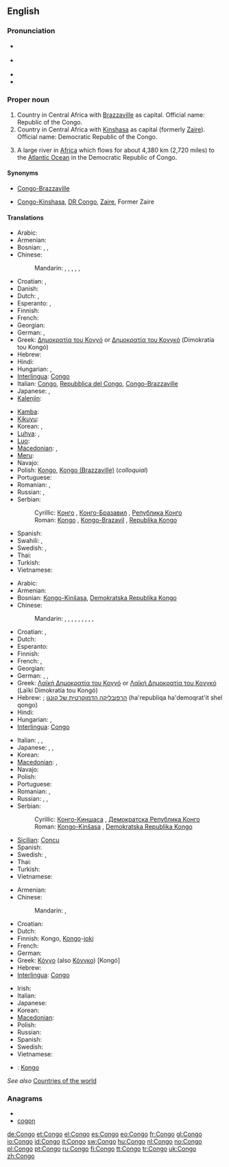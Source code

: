 ==English==

===Pronunciation===
* {{a|RP}} {{IPA|/ˈkɒŋɡəʊ/}}
* {{a|US}} {{IPA|/ˈkɑːŋɡoʊ/}}
* {{audio|en-us-Congo.ogg|Audio (US)}}
* {{rhymes|ɒŋɡəʊ}}

===Proper noun===
{{en-proper noun}}
{{wikipedia}}

# Country in Central Africa with [[Brazzaville]] as capital. Official name: Republic of the Congo.
# Country in Central Africa with [[Kinshasa]] as capital (formerly [[Zaire]]). Official name: Democratic Republic of the Congo.
# {{rivers}} A large river in [[Africa]] which flows for about 4,380 km (2,720 miles) to the [[Atlantic Ocean]] in the Democratic Republic of Congo.

====Synonyms====
* {{sense|country with Brazzaville as capital}} [[Congo-Brazzaville]]
* {{sense|country with Kinshasa as capital}} [[Congo-Kinshasa]], [[DR Congo]], {{qualifier|formerly}} [[Zaire]], Former Zaire

====Translations====
{{trans-top|country with Brazzaville as capital}}
* Arabic: {{t|ar|الكونغو|m|tr=al-kuunghu}}
* Armenian:{{t|hy|Կոնգո|tr=Kongo|sc=Armn}}
* Bosnian: {{t-|bs|Kongo|m}}, {{t-|bs|Kongo-Brazavil|m}}, {{t-|bs|Republika Kongo|f}}
* Chinese:
*: Mandarin: {{t|cmn|剛果布|sc=Hani}},  {{t|cmn|刚果布|tr=Gāngguǒ-Bù|sc=Hani}},  {{t|cmn|剛果|sc=Hani}},  {{t|cmn|刚果|tr=Gāngguǒ|sc=Hani}},  {{t|cmn|剛果共和國|sc=Hani}},  {{t|cmn|刚果共和国|tr=Gāngguǒ gònghéguó|sc=Hani}}
* Croatian: {{t+|hr|Republika Kongo|f}}, {{t-|hr|Kongo Brazzaville}}
* Danish: {{t-|da|Congo}}
* Dutch: {{t+|nl|Kongo}}, {{t+|nl|Kongo-Brazzaville}}
* Esperanto: {{t-|eo|Kongo-Brazavilo|xs=Esperanto}}, {{t-|eo|Kongolo-Brazavilo|xs=Esperanto}}
* Finnish: {{t+|fi|Kongo}}
* French: {{t+|fr|Congo|m}}
* Georgian: {{t|ka|კონგო|tr=kʼongo|sc=Geor|xs=Georgian}}
* German: {{t+|de|Kongo|m}}, {{t+|de|Republik Kongo|f}}
* Greek: [[Δημοκρατία του Κογγό]] or [[Δημοκρατία του Κονγκό]] (Dimokratía tou Kongó) {{f}}
* Hebrew: {{t|he|קונגו|tr=qongo}}
* Hindi: {{t|hi|कांगो|tr=kāṅgō|xs=Hindi}}
* Hungarian: {{t+|hu|Kongó}}, {{t+|hu|Kongói Köztársaság}}
* [[Interlingua]]: [[Congo#Interlingua|Congo]]
* Italian: [[Congo#Italian|Congo]], [[w:it:Repubblica_del_Congo|Repubblica del Congo]], [[Congo-Brazzaville]]
* Japanese: {{t-|ja|コンゴ|tr=Kongo}},  {{t-|ja|コンゴ共和国|tr=Kongo kyōwakoku}}
* [[Kalenjin]]: {{tø|kln|Kongo}}
{{trans-mid}}
* [[Kamba]]: {{tø|kam|Kongo}}
* [[Kikuyu]]: {{tø|ki|Kongo}}
* Korean: {{t+|ko|콩고|tr=Konggo|sc=Hang}},  {{t|ko|콩고 공화국|tr=Konggo gonghwaguk|sc=Hang}}
* [[Luhya]]: {{tø|luy|Amerika}},  {{tø|luy|Kongo}}
* [[Luo]]: {{tø|luo|Kongo}}
* [[Macedonian]]: {{t|mk|Конго-Бразавил|m|tr=Kóngo-Brázavil}},  {{t|mk|Република Конго|f|tr=Repúblika Kóngo}}
* [[Meru]]: {{tø|mer|Kongo}}
* Navajo: {{tø|nv|Kéyah Káango Náhookǫsjí Siʼánígíí}}
* Polish: [[Kongo#Polish|Kongo]], [[Kongo (Brazzaville)]] (''colloquial'')
* Portuguese: {{t+|pt|Congo-Brazzaville}}
* Romanian: {{t-|ro|Congo}}, {{t-|ro|Congo Brazzaville}}
* Russian: {{t+|ru|Конго|m|tr=Kóngo}}, {{t|ru|Республика Конго|f|tr=Respúblika Kóngo|sc=Cyrl}}
* Serbian:
*: Cyrillic: [[Конго]] {{m}}, [[Конго-Бразавил]] {{m}}, [[Република Конго]] {{f}}
*: Roman: [[Kongo#Serbian|Kongo]] {{m}}, [[Kongo-Brazavil]] {{m}}, [[Republika Kongo]] {{f}}
* Spanish: {{t+|es|Congo|m}}
* Swahili: {{t+|sw|Kongo|xs=Swahili}},  {{t|sw|Jamhuri ya kidemokrasia ya Kongo|xs=Swahili}}
* Swedish: {{t+|sv|Kongo-Brazzaville}}, {{t+|sv|Republiken Kongo}}
* Thai: {{t|th|คองโก|tr=kong-goh}}
* Turkish: {{t+|tr|Kongo}}
* Vietnamese: {{t-|vi|Congo|xs=Vietnamese}}
{{trans-bottom}}

{{trans-top|country with Kinshasa as capital}}
* Arabic: {{t|ar|الكونغو|m|tr=al-kuunghu}}
* Armenian: {{t|hy|Կոնգո|tr=Kongo|sc=Armn}}
* Bosnian: [[Kongo-Kinšasa]], [[Demokratska Republika Kongo]] {{f}}
* Chinese:
*: Mandarin: {{t|cmn|剛果金|sc=Hani}},  {{t|cmn|刚果金|tr=Gāngguǒ-Jīn|sc=Hani}},  {{t|cmn|剛果|sc=Hani}},  {{t|cmn|刚果|tr=Gāngguǒ|sc=Hani}},  {{t|cmn|民主剛果|sc=Hani}},  {{t|cmn|民主刚果|tr=Mínzhǔ Gāngguǒ|sc=Hani}},  {{t|cmn|剛果民主共和國 |sc=Hani}},  {{t|cmn|刚果民主共和国|tr=Gāngguǒ mínzhǔ gònghéguó|sc=Hani}}, {{t|zh|扎伊爾|sc=Hani}}, {{t|zh|扎伊尔|tr=Zháyī'ěr|sc=Hani}}
* Croatian: {{t+|hr|Demokratska Republika Kongo|f}}, {{t-|hr|Kongo-Kinshasa}}
* Dutch: {{t+|nl|Kongo}}
* Esperanto: {{t-|eo|Kongo-Kinŝasa|xs=Esperanto}}
* Finnish: {{t+|fi|Kongo}}
* French: {{t+|fr|Congo|m}}, {{t|fr|Zaïre|m}}
* Georgian: {{t|ka|კონგო|tr=kʼongo|sc=Geor|xs=Georgian}}
* German: {{t+|de|Kongo|m}}, {{t+|de|Demokratische Republik Kongo|f}}, {{t-|de|Zaire}}
* Greek: [[Λαϊκή Δημοκρατία του Κογγό]] or [[Λαϊκή Δημοκρατία του Κονγκό]] (Laïkí Dimokratía tou Kongó) {{f}}
* Hebrew: {{t|he|קונגו|tr=qongo}}; [[הרפובליקה הדמוקרטית של קונגו]] (ha'republiqa ha'demoqrat'it shel qongo)
* Hindi: {{t|hi|कांगो|tr=kāṅgō|xs=Hindi}}
* Hungarian: {{t+|hu|Kongó}}, {{t+|hu|Kongói Demokratikus Köztársaság}}
* [[Interlingua]]: [[Congo#Interlingua|Congo]]
{{trans-mid}}
* Italian: {{t+|it|Congo}}, {{t-|it|Repubblica Democratica del Congo}}, {{t-|it|Congo-Kinshasa}}
* Japanese: {{t-|ja|コンゴ|tr=Kongo}},  {{t|ja|コンゴ民主共和国|tr=Kongo minshu kyōwakoku}}, {{t|ja|ザイール|tr=Zaīru|sc=Jpan}}
* Korean: {{t+|ko|콩고|tr=Konggo|sc=Hang}}
* [[Macedonian]]: {{t|mk|Конго-Киншаса|tr=Kóngo-Kinšása}},  {{t|mk|Демократска Република Конго|f|tr=Demókratska Repúblika Kóngo}}
* Navajo: {{tø|nv|Kéyah Káango Shádiʼááhjí Siʼánígíí}}
* Polish: {{t+|pl|Demokratyczna Republika Konga|f}}
* Portuguese: {{t+|pt|Congo-Kinshasa}}
* Romanian: {{t-|ro|Congo}}, {{t-|ro|Congo Kinshasa}}
* Russian: {{t+|ru|Конго|m|tr=Kóngo}}, {{t|ru|Заир|m|tr=Zaír|sc=Cyrl}}, {{t|ru|Демократическая Республика Конго|f|tr=Demokratíčeskaja Respúblika Kóngo|sc=Cyrl}}
* Serbian:
*: Cyrillic: [[Конго-Киншаса]] {{f}}, [[Демократска Република Конго]] {{f}}
*: Roman: [[Kongo-Kinšasa]] {{f}}, [[Demokratska Republika Kongo]] {{f}}
* [[Sicilian]]: [[Concu]] {{m}}
* Spanish: {{t+|es|República Democrática del Congo|f}}
* Swedish: {{t+|sv|Kongo-Kinshasa}}, {{t+|sv|Demokratiska Republiken Kongo}}
* Thai: {{t|th|คองโก|tr=kong-goh}}
* Turkish: {{t+|tr|Kongo}}
* Vietnamese: {{t-|vi|Congo|xs=Vietnamese}}
{{trans-bottom}}

{{trans-top|river}}
* Armenian: {{t|hy|Կոնգո|tr=Kongo|sc=Armn}}
* Chinese:
*: Mandarin: {{t|zh|剛果河|sc=Hani}}, {{t|zh|刚果河|tr=Gāngguǒ hé|sc=Hani}}
* Croatian: {{t-|hr|Kongo|m}}
* Dutch: {{t+|nl|Kongo}}
* Finnish: Kongo, [[Kongo#Finnish|Kongo]]-[[joki]]
* French: {{t+|fr|Congo|m}}
* German: {{t+|de|Kongo|m}}
* Greek: [[Κόγγο]] (also [[Κόνγκο]]) [Kongó] {{m}}
* Hebrew: {{t-|he|קונגו|tr=qongo}}
* [[Interlingua]]: [[Congo#Interlingua|Congo]]
{{trans-mid}}
* Irish: {{t-|ga|Congó|m|alt=an Congó|xs=Irish}}
* Italian: {{t+|it|Congo}}
* Japanese: {{t|ja|コンゴ川|tr=Kongo-gawa|sc=Jpan}}
* Korean: {{t|ko|콩고 강|tr=Konggo gang|sc=Kore}}
* [[Macedonian]]: {{t-|mk|Конго|n|tr=Kóngo}}
* Polish: {{t+|pl|Kongo|n}}
* Russian: {{t+|ru|Конго|m|tr=Kóngo}}
* Spanish: {{t+|es|Congo|m}}
* Swedish: {{t+|sv|Kongo}}
* Vietnamese: {{t|vi|sông Congo}}
{{trans-bottom}}

{{checktrans}}

* {{ttbc|Breton}}: [[Kongo#Breton|Kongo]]

''See also'' [[Appendix:Countries of the world|Countries of the world]]

===Anagrams===
* {{alphagram|cgnoo}}
* [[cogon#English|cogon]]

[[de:Congo]]
[[et:Congo]]
[[el:Congo]]
[[es:Congo]]
[[eo:Congo]]
[[fr:Congo]]
[[gl:Congo]]
[[io:Congo]]
[[id:Congo]]
[[it:Congo]]
[[sw:Congo]]
[[hu:Congo]]
[[nl:Congo]]
[[no:Congo]]
[[pl:Congo]]
[[pt:Congo]]
[[ru:Congo]]
[[fi:Congo]]
[[tt:Congo]]
[[tr:Congo]]
[[uk:Congo]]
[[zh:Congo]]